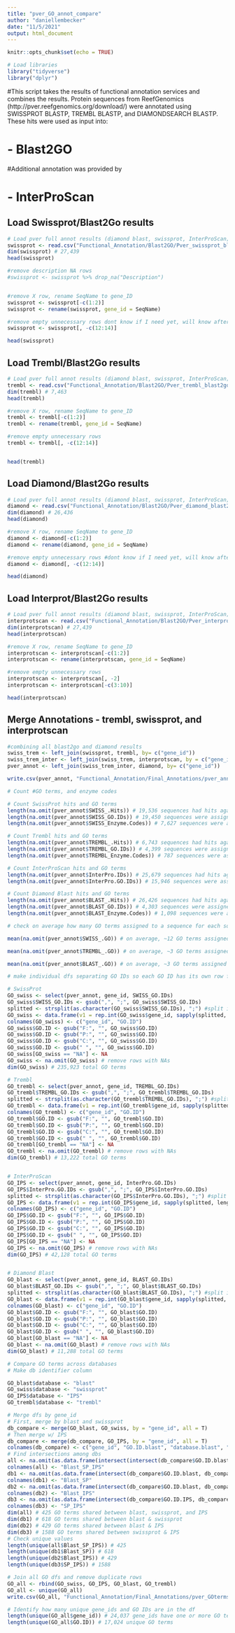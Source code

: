 ```yaml
---
title: "pver_GO_annot_compare"
author: "daniellembecker"
date: "11/5/2021"
output: html_document
---
```



```r
knitr::opts_chunk$set(echo = TRUE)

# Load libraries 
library("tidyverse")
library("dplyr")
```

#This script takes the results of functional annotation services and combines the results. Protein sequences from ReefGenomics (http://pver.reefgenomics.org/download/) were annotated using SWISSPROT BLASTP, TREMBL BLASTP, and DIAMONDSEARCH BLASTP. These hits were used as input into:

#  - Blast2GO

#Additional annotation was provided by

#  - InterProScan

## Load Swissprot/Blast2Go results
```r
# Load pver full annot results (diamond blast, swissprot, InterProScan; B2G)
swissprot <- read.csv("Functional_Annotation/Blast2GO/Pver_swissprot_blast2go_table.csv", header=T, na.strings=c("","NA", "---NA---", "no IPS match", "no GO terms", "n/a"))
dim(swissprot) # 27,439
head(swissprot)

#remove description NA rows 
#swissprot <- swissprot %>% drop_na("Description")


#remove X row, rename SeqName to gene_ID
swissprot <- swissprot[-c(1:2)]
swissprot <- rename(swissprot, gene_id = SeqName)

#remove empty unnecessary rows dont know if I need yet, will know after combining
swissprot <- swissprot[, -c(12:14)] 

head(swissprot)

```

## Load Trembl/Blast2Go results
```r
# Load pver full annot results (diamond blast, swissprot, InterProScan; B2G)
trembl <- read.csv("Functional_Annotation/Blast2GO/Pver_trembl_blast2go_table.csv", header=T, na.strings=c("","NA", "---NA---", "no IPS match", "no GO terms", "n/a"))
dim(trembl) # 7,463
head(trembl)

#remove X row, rename SeqName to gene_ID
trembl <- trembl[-c(1:2)]
trembl <- rename(trembl, gene_id = SeqName)

#remove empty unnecessary rows 
trembl <- trembl[, -c(12:14)] 


head(trembl)
```

## Load Diamond/Blast2Go results
```r
# Load pver full annot results (diamond blast, swissprot, InterProScan; B2G)
diamond <- read.csv("Functional_Annotation/Blast2GO/Pver_diamond_blast2go_table.csv", header=T, na.strings=c("","NA", "---NA---", "no IPS match", "no GO terms", "n/a"))
dim(diamond) # 26,436
head(diamond)

#remove X row, rename SeqName to gene_ID
diamond <- diamond[-c(1:2)]
diamond <- rename(diamond, gene_id = SeqName)

#remove empty unnecessary rows #dont know if I need yet, will know after combining
diamond <- diamond[, -c(12:14)] 

head(diamond)
```

## Load Interprot/Blast2Go results
```r
# Load pver full annot results (diamond blast, swissprot, InterProScan; B2G)
interprotscan <- read.csv("Functional_Annotation/Blast2GO/Pver_interprotscan_blast2go_table.csv", header=T, na.strings=c("","NA", "---NA---", "no IPS match", "no GO terms", "n/a"))
dim(interprotscan) # 27,439
head(interprotscan)

#remove X row, rename SeqName to gene_ID
interprotscan <- interprotscan[-c(1:2)]
interprotscan <- rename(interprotscan, gene_id = SeqName)

#remove empty unnecessary rows 
interprotscan <- interprotscan[, -2] 
interprotscan <- interprotscan[-c(3:10)]

head(interprotscan)
```

## Merge Annotations - trembl, swissprot, and interprotscan
```r
#combining all blast2go and diamond results
swiss_trem <- left_join(swissprot, trembl, by= c("gene_id"))
swiss_trem_inter <- left_join(swiss_trem, interprotscan, by = c("gene_id"))
pver_annot <- left_join(swiss_trem_inter, diamond, by= c("gene_id"))

write.csv(pver_annot, "Functional_Annotation/Final_Annotations/pver_annot_full.csv")
```



```r
# Count #GO terms, and enzyme codes 

# Count SwissProt hits and GO terms
length(na.omit(pver_annot$SWISS_.Hits)) # 19,536 sequences had hits against SwissProt database 
length(na.omit(pver_annot$SWISS_GO.IDs)) # 19,450 sequences were assigned GO terms
length(na.omit(pver_annot$SWISS_Enzyme.Codes)) # 7,627 sequences were assigned enzyme codes 

# Count Trembl hits and GO terms
length(na.omit(pver_annot$TREMBL_.Hits)) # 6,743 sequences had hits against SwissProt database
length(na.omit(pver_annot$TREMBL_GO.IDs)) # 4,399 sequences were assigned GO terms
length(na.omit(pver_annot$TREMBL_Enzyme.Codes)) # 787 sequences were assigned enzyme codes

# Count InterProScan hits and GO terms
length(na.omit(pver_annot$InterPro.IDs)) # 25,679 sequences had hits against IPS database 
length(na.omit(pver_annot$InterPro.GO.IDs)) # 15,946 sequences were assigned GO terms 

# Count Diamond Blast hits and GO terms
length(na.omit(pver_annot$BLAST_.Hits)) # 26,426 sequences had hits against SwissProt database
length(na.omit(pver_annot$BLAST_GO.IDs)) # 4,303 sequences were assigned GO terms
length(na.omit(pver_annot$BLAST_Enzyme.Codes)) # 1,098 sequences were assigned enzyme codes


```

```r
# check on average how many GO terms assigned to a sequence for each software

mean(na.omit(pver_annot$SWISS_.GO)) # on average, ~12 GO terms assigned to a sequence for Swiss Prot

mean(na.omit(pver_annot$TREMBL_.GO)) # on average, ~3 GO terms assigned to a sequence for Trembl

mean(na.omit(pver_annot$BLAST_.GO)) # on average, ~3 GO terms assigned to a sequence for Diamond Blast

```

```r
# make individual dfs separating GO IDs so each GO ID has its own row for each software

# SwissProt
GO_swiss <- select(pver_annot, gene_id, SWISS_GO.IDs)
GO_swiss$SWISS_GO.IDs <- gsub(",", ";", GO_swiss$SWISS_GO.IDs)
splitted <- strsplit(as.character(GO_swiss$SWISS_GO.IDs), ";") #split into multiple GO ids
GO_swiss <- data.frame(v1 = rep.int(GO_swiss$gene_id, sapply(splitted, length)), v2 = unlist(splitted)) #list all genes with each of their GO terms in a single row
colnames(GO_swiss) <- c("gene_id", "GO.ID")
GO_swiss$GO.ID <- gsub("F:", "", GO_swiss$GO.ID)
GO_swiss$GO.ID <- gsub("P:", "", GO_swiss$GO.ID)
GO_swiss$GO.ID <- gsub("C:", "", GO_swiss$GO.ID)
GO_swiss$GO.ID <- gsub(" ", "", GO_swiss$GO.ID)
GO_swiss[GO_swiss == "NA"] <- NA
GO_swiss <- na.omit(GO_swiss) # remove rows with NAs
dim(GO_swiss) # 235,923 total GO terms

# Trembl
GO_trembl <- select(pver_annot, gene_id, TREMBL_GO.IDs)
GO_trembl$TREMBL_GO.IDs <- gsub(",", ";", GO_trembl$TREMBL_GO.IDs)
splitted <- strsplit(as.character(GO_trembl$TREMBL_GO.IDs), ";") #split into multiple GO ids
GO_trembl <- data.frame(v1 = rep.int(GO_trembl$gene_id, sapply(splitted, length)), v2 = unlist(splitted)) #list all genes with each of their GO terms in a single row
colnames(GO_trembl) <- c("gene_id", "GO.ID")
GO_trembl$GO.ID <- gsub("F:", "", GO_trembl$GO.ID)
GO_trembl$GO.ID <- gsub("P:", "", GO_trembl$GO.ID)
GO_trembl$GO.ID <- gsub("C:", "", GO_trembl$GO.ID)
GO_trembl$GO.ID <- gsub(" ", "", GO_trembl$GO.ID)
GO_trembl[GO_trembl == "NA"] <- NA
GO_trembl <- na.omit(GO_trembl) # remove rows with NAs
dim(GO_trembl) # 13,222 total GO terms


# InterProScan
GO_IPS <- select(pver_annot, gene_id, InterPro.GO.IDs)
GO_IPS$InterPro.GO.IDs <- gsub(",", ";", GO_IPS$InterPro.GO.IDs)
splitted <- strsplit(as.character(GO_IPS$InterPro.GO.IDs), ";") #split into multiple GO ids
GO_IPS <- data.frame(v1 = rep.int(GO_IPS$gene_id, sapply(splitted, length)), v2 = unlist(splitted)) #list all genes with each of their GO terms in a single row
colnames(GO_IPS) <- c("gene_id", "GO.ID")
GO_IPS$GO.ID <- gsub("F:", "", GO_IPS$GO.ID)
GO_IPS$GO.ID <- gsub("P:", "", GO_IPS$GO.ID)
GO_IPS$GO.ID <- gsub("C:", "", GO_IPS$GO.ID)
GO_IPS$GO.ID <- gsub(" ", "", GO_IPS$GO.ID)
GO_IPS[GO_IPS == "NA"] <- NA
GO_IPS <- na.omit(GO_IPS) # remove rows with NAs
dim(GO_IPS) # 42,128 total GO terms 


# Diamond Blast
GO_blast <- select(pver_annot, gene_id, BLAST_GO.IDs)
GO_blast$BLAST_GO.IDs <- gsub(",", ";", GO_blast$BLAST_GO.IDs)
splitted <- strsplit(as.character(GO_blast$BLAST_GO.IDs), ";") #split into multiple GO ids
GO_blast <- data.frame(v1 = rep.int(GO_blast$gene_id, sapply(splitted, length)), v2 = unlist(splitted)) #list all genes with each of their GO terms in a single row
colnames(GO_blast) <- c("gene_id", "GO.ID")
GO_blast$GO.ID <- gsub("F:", "", GO_blast$GO.ID)
GO_blast$GO.ID <- gsub("P:", "", GO_blast$GO.ID)
GO_blast$GO.ID <- gsub("C:", "", GO_blast$GO.ID)
GO_blast$GO.ID <- gsub(" ", "", GO_blast$GO.ID)
GO_blast[GO_blast == "NA"] <- NA
GO_blast <- na.omit(GO_blast) # remove rows with NAs
dim(GO_blast) # 11,288 total GO terms

```

```r

# Compare GO terms across databases
# Make db identifier column

GO_blast$database <- "blast"
GO_swiss$database <- "swissprot"
GO_IPS$database <- "IPS"
GO_trembl$database <- "trembl"

# Merge dfs by gene_id 
# First, merge by blast and swissprot
db_compare <- merge(GO_blast, GO_swiss, by = "gene_id", all = T)
# Then merge w/ IPS
db_compare <- merge(db_compare, GO_IPS, by = "gene_id", all = T)
colnames(db_compare) <- c("gene_id", "GO.ID.blast", "database.blast", "GO.ID.swissprot", "database.swissprot", "GO.ID.IPS", "database.IPS")
# Find intersections among dbs
all <- na.omit(as.data.frame(intersect(intersect(db_compare$GO.ID.blast, db_compare$GO.ID.swissprot), db_compare$GO.ID.IPS)))
colnames(all) <- "Blast_SP_IPS"
db1 <- na.omit(as.data.frame(intersect(db_compare$GO.ID.blast, db_compare$GO.ID.swissprot)))
colnames(db1) <- "Blast_SP"
db2 <- na.omit(as.data.frame(intersect(db_compare$GO.ID.blast, db_compare$GO.ID.IPS)))
colnames(db2) <- "Blast_IPS"
db3 <- na.omit(as.data.frame(intersect(db_compare$GO.ID.IPS, db_compare$GO.ID.swissprot)))
colnames(db3) <- "SP_IPS"
dim(all) # 425 GO terms shared between blast, swissprot, and IPS
dim(db1) # 618 GO terms shared between blast & swissprot
dim(db2) # 429 GO terms shared between blast & IPS
dim(db3) # 1588 GO terms shared between swissprot & IPS
# Check unique values 
length(unique(all$Blast_SP_IPS)) # 425
length(unique(db1$Blast_SP)) # 618
length(unique(db2$Blast_IPS)) # 429
length(unique(db3$SP_IPS)) # 1588
```


```r
# Join all GO dfs and remove duplicate rows 
GO_all <- rbind(GO_swiss, GO_IPS, GO_blast, GO_trembl)
GO_all <- unique(GO_all)
write.csv(GO_all, "Functional_Annotation/Final_Annotations/pver_GOterms_interprot_swissprot_blast_trembl_20211203.csv")

# Identify how many unique gene_ids and GO IDs are in the df 
length(unique(GO_all$gene_id)) # 24,037 gene_ids have one or more GO terms, means that not all gene models got assigned GO terms (3,402 did not)
length(unique(GO_all$GO.ID)) # 17,024 unique GO terms 
```


